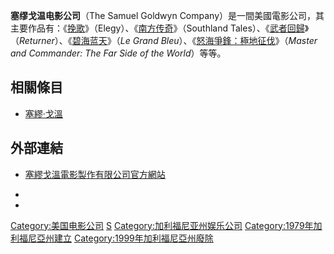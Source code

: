 {{noteTA
|G1=Movie}}
{{Infobox_Company
| company_name = 塞繆戈溫電影公司 <br /> <small>The Samuel Goldwyn Company, Inc.</small>
| company_type = [[股份有限公司|股份有限公司]]
| foundation = 1979年11月9日<br>1999年 (塞繆戈溫電影製作有限公司)
| founder = {{Link-en|塞繆·戈溫二世|Samuel Goldwyn, Jr.}}
| defunct = 2000 into [[Metro-Goldwyn-Mayer|MGM]] Studios<br><small>as Goldwyn Entertainment Co.</small>
| fate = Acquired by [[Orion_Pictures|Orion Pictures]] (1996)
| successor = Goldwyn Entertainment Co.<br>Goldwyn Films<br>Orion Pictures<br>Samuel Goldwyn Films (塞繆戈溫電影製作有限公司)<br>聯美影業
| divisions = [[Samuel_Goldwyn_Television|Samuel Goldwyn Television]]<br>Samuel Goldwyn Home Entertainment<br>Heritage Entertainment, Inc.
| parent  = 獨立公司 (1979-1996)<br /> [[Orion_Pictures|Orion Pictures]] (1996-1997)<br /> [[米高梅|米高梅]] (1997-2000)
| location = {{USA}}
}}
'''塞缪戈温电影公司'''（The Samuel Goldwyn Company）是一間美國電影公司，其主要作品有：《[[輓歌_(電影)|挽歌]]》（Elegy）、《[[南方传奇|南方传奇]]》（Southland Tales）、《[[武者回歸|武者回歸]]》（''Returner''）、《[[碧海藍天_(電影)|碧海蓝天]]》（''Le Grand Bleu''）、《[[怒海爭鋒：極地征伐|怒海爭鋒：極地征伐]]》（''Master and Commander: The Far Side of the World''）等等。

==相關條目==
*[[塞繆·戈溫|塞繆·戈溫]]

==外部連結==
*{{en}}[http://arquivo.pt/wayback/20091008015719/http://www.samuelgoldwynfilms.com/ 塞繆戈溫電影製作有限公司官方網站]
*{{imdb company|id=0016710|company=塞繆戈溫電影公司}}
*{{imdb company|id=0163093|company=塞繆戈溫電影製作有限公司}}

[[Category:美国电影公司|Category:美国电影公司]]
[[Category:美國電影發行公司|S]]
[[Category:加利福尼亚州娱乐公司|Category:加利福尼亚州娱乐公司]]
[[Category:1979年加利福尼亞州建立|Category:1979年加利福尼亞州建立]]
[[Category:1999年加利福尼亞州廢除|Category:1999年加利福尼亞州廢除]]
